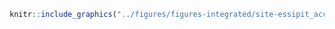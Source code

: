 <!-- #### Sites d’intérêt - Essipit - Accès au plan d'eau {-} -->


<!-- -------------------------------------------------- -->

```r
knitr::include_graphics("../figures/figures-integrated/site-essipit_acces_eau.png")
```

<br>
